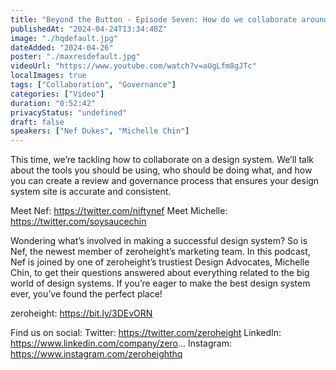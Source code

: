```yaml
---
title: "Beyond the Button - Episode Seven: How do we collaborate around a design system?"
publishedAt: "2024-04-24T13:34:48Z"
image: "./hqdefault.jpg"
dateAdded: "2024-04-26"
poster: "./maxresdefault.jpg"
videoUrl: "https://www.youtube.com/watch?v=aUgLfm8gJTc"
localImages: true
tags: ["Collaboration", "Governance"]
categories: ["Video"]
duration: "0:52:42"
privacyStatus: "undefined"
draft: false
speakers: ["Nef Dukes", "Michelle Chin"]
---
```

This time, we’re tackling how to collaborate on a design system. We’ll talk about the tools you should be using, who should be doing what, and how you can create a review and governance process that ensures your design system site is accurate and consistent.

Meet Nef: https://twitter.com/niftynef
Meet Michelle: https://twitter.com/soysaucechin

Wondering what’s involved in making a successful design system? So is Nef, the newest member of zeroheight’s marketing team. In this podcast, Nef is joined by one of zeroheight’s trustiest Design Advocates, Michelle Chin, to get their questions answered about everything related to the big world of design systems. If you’re eager to make the best design system ever, you’ve found the perfect place!

zeroheight: https://bit.ly/3DEvORN

Find us on social:
Twitter: https://twitter.com/zeroheight
LinkedIn: https://www.linkedin.com/company/zero...
Instagram: https://www.instagram.com/zeroheighthq

